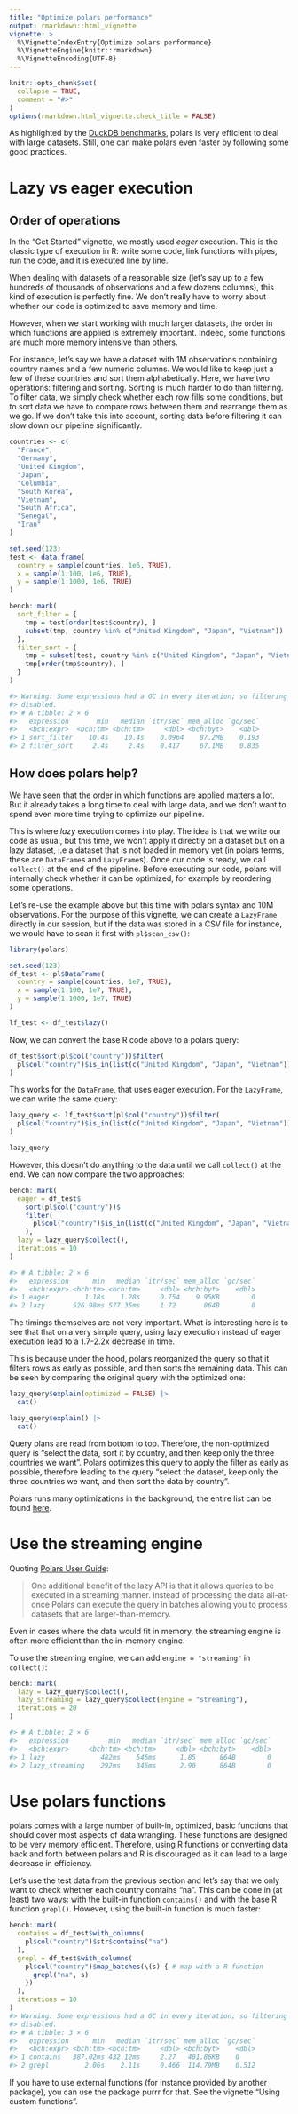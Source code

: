 ```yaml
---
title: "Optimize polars performance"
output: rmarkdown::html_vignette
vignette: >
  %\VignetteIndexEntry{Optimize polars performance}
  %\VignetteEngine{knitr::rmarkdown}
  %\VignetteEncoding{UTF-8}
---
```


```r
knitr::opts_chunk$set(
  collapse = TRUE,
  comment = "#>"
)
options(rmarkdown.html_vignette.check_title = FALSE)
```


As highlighted by the [DuckDB benchmarks](https://duckdblabs.github.io/db-benchmark/),
polars is very efficient to deal with large datasets. Still, one can make polars
even faster by following some good practices.


# Lazy vs eager execution

## Order of operations

In the "Get Started" vignette, we mostly used *eager* execution.
This is the classic type of execution in R: write some code, link functions with pipes, run
the code, and it is executed line by line.

When dealing with datasets of a reasonable size (let's say up to a few hundreds of thousands of observations and a few dozens columns), this kind of execution is perfectly fine.
We don't really have to worry about whether our code is optimized to save memory and time.

However, when we start working with much larger datasets, the order in which
functions are applied is extremely important.
Indeed, some functions are much more memory intensive than others.

For instance, let's say we have a dataset with 1M observations containing country names and a few numeric columns.
We would like to keep just a few of these countries and sort them alphabetically.
Here, we have two operations: filtering and sorting.
Sorting is much harder to do than filtering.
To filter data, we simply check whether each row fills some conditions, but to sort data we have to compare rows between them and rearrange them as we go.
If we don't take this into account, sorting data before filtering it can slow down our pipeline significantly.

```r
countries <- c(
  "France",
  "Germany",
  "United Kingdom",
  "Japan",
  "Columbia",
  "South Korea",
  "Vietnam",
  "South Africa",
  "Senegal",
  "Iran"
)

set.seed(123)
test <- data.frame(
  country = sample(countries, 1e6, TRUE),
  x = sample(1:100, 1e6, TRUE),
  y = sample(1:1000, 1e6, TRUE)
)
```

```r
bench::mark(
  sort_filter = {
    tmp = test[order(test$country), ]
    subset(tmp, country %in% c("United Kingdom", "Japan", "Vietnam"))
  },
  filter_sort = {
    tmp = subset(test, country %in% c("United Kingdom", "Japan", "Vietnam"))
    tmp[order(tmp$country), ]
  }
)

#> Warning: Some expressions had a GC in every iteration; so filtering is
#> disabled.
#> # A tibble: 2 × 6
#>   expression       min   median `itr/sec` mem_alloc `gc/sec`
#>   <bch:expr>  <bch:tm> <bch:tm>     <dbl> <bch:byt>    <dbl>
#> 1 sort_filter    10.4s    10.4s    0.0964    87.2MB    0.193
#> 2 filter_sort     2.4s     2.4s    0.417     67.1MB    0.835
```

## How does polars help?

We have seen that the order in which functions are applied matters a lot.
But it already takes a long time to deal with large data, and we don't want to spend even more time trying to optimize our pipeline.

This is where *lazy* execution comes into play.
The idea is that we write our code as usual, but this time, we won't apply it directly on a dataset but on a lazy dataset, i.e a dataset that is not loaded in memory yet (in polars terms, these are `DataFrame`s and `LazyFrame`s).
Once our code is ready, we call `collect()` at the end of the pipeline.
Before executing our code, polars will internally check whether it can be optimized, for example by reordering some operations.

Let's re-use the example above but this time with polars syntax and 10M observations.
For the purpose of this vignette, we can create a `LazyFrame` directly in our session, but if the data was stored in a CSV file for instance, we would have to scan it first with `pl$scan_csv()`:

```r
library(polars)

set.seed(123)
df_test <- pl$DataFrame(
  country = sample(countries, 1e7, TRUE),
  x = sample(1:100, 1e7, TRUE),
  y = sample(1:1000, 1e7, TRUE)
)

lf_test <- df_test$lazy()
```

Now, we can convert the base R code above to a polars query:

```r
df_test$sort(pl$col("country"))$filter(
  pl$col("country")$is_in(list(c("United Kingdom", "Japan", "Vietnam")))
)
```

This works for the `DataFrame`, that uses eager execution.
For the `LazyFrame`, we can write the same query:

```r
lazy_query <- lf_test$sort(pl$col("country"))$filter(
  pl$col("country")$is_in(list(c("United Kingdom", "Japan", "Vietnam")))
)

lazy_query
```

However, this doesn't do anything to the data until we call `collect()` at the end.
We can now compare the two approaches:

```r
bench::mark(
  eager = df_test$
    sort(pl$col("country"))$
    filter(
      pl$col("country")$is_in(list(c("United Kingdom", "Japan", "Vietnam")))
    ),
  lazy = lazy_query$collect(),
  iterations = 10
)

#> # A tibble: 2 × 6
#>   expression      min   median `itr/sec` mem_alloc `gc/sec`
#>   <bch:expr> <bch:tm> <bch:tm>     <dbl> <bch:byt>    <dbl>
#> 1 eager         1.18s    1.28s     0.754    9.95KB        0
#> 2 lazy       526.98ms 577.35ms     1.72       864B        0
```

The timings themselves are not very important.
What is interesting here is to see that that on a very simple query, using lazy execution instead of eager execution lead to a 1.7-2.2x decrease in time.

This is because under the hood, polars reorganized the query so that it filters rows as early as possible, and then sorts the remaining data.
This can be seen by comparing the original query with the optimized one:

```r
lazy_query$explain(optimized = FALSE) |>
  cat()

lazy_query$explain() |>
  cat()
```


Query plans are read from bottom to top.
Therefore, the non-optimized query is "select the data, sort it by country, and then keep only the three countries we want".
Polars optimizes this query to apply the filter as early as possible, therefore leading to the query "select the dataset, keep only the three countries we want, and then sort the data by country".

Polars runs many optimizations in the background, the entire list can be found [here](https://docs.pola.rs/user-guide/lazy/optimizations/).


# Use the streaming engine

Quoting [Polars User Guide](https://pola-rs.github.io/polars-book/user-guide/concepts/streaming/):

> One additional benefit of the lazy API is that it allows queries to be executed
> in a streaming manner. Instead of processing the data all-at-once Polars can
> execute the query in batches allowing you to process datasets that are
> larger-than-memory.

Even in cases where the data would fit in memory, the streaming engine is often more efficient than the in-memory engine.

To use the streaming engine, we can add `engine = "streaming"` in `collect()`:

```r
bench::mark(
  lazy = lazy_query$collect(),
  lazy_streaming = lazy_query$collect(engine = "streaming"),
  iterations = 20
)

#> # A tibble: 2 × 6
#>   expression          min   median `itr/sec` mem_alloc `gc/sec`
#>   <bch:expr>     <bch:tm> <bch:tm>     <dbl> <bch:byt>    <dbl>
#> 1 lazy              482ms    546ms      1.85      864B        0
#> 2 lazy_streaming    292ms    346ms      2.90      864B        0
```


# Use polars functions

polars comes with a large number of built-in, optimized, basic functions that should cover most aspects of data wrangling.
These functions are designed to be very memory efficient.
Therefore, using R functions or converting data back and forth between polars and R is discouraged as it can lead to a large decrease in efficiency.

Let's use the test data from the previous section and let's say that we only want to check whether each country contains "na".
This can be done in (at least) two ways: with the built-in function `contains()` and with the base R function `grepl()`.
However, using the built-in function is much faster:

```r
bench::mark(
  contains = df_test$with_columns(
    pl$col("country")$str$contains("na")
  ),
  grepl = df_test$with_columns(
    pl$col("country")$map_batches(\(s) { # map with a R function
      grepl("na", s)
    })
  ),
  iterations = 10
)
#> Warning: Some expressions had a GC in every iteration; so filtering is
#> disabled.
#> # A tibble: 3 × 6
#>   expression      min   median `itr/sec` mem_alloc `gc/sec`
#>   <bch:expr> <bch:tm> <bch:tm>     <dbl> <bch:byt>    <dbl>
#> 1 contains   387.02ms 432.12ms     2.27   401.86KB    0
#> 2 grepl         2.06s    2.11s     0.466  114.79MB    0.512
```

If you have to use external functions (for instance provided by another package), you can use the package purrr for that. See the vignette "Using custom functions".

